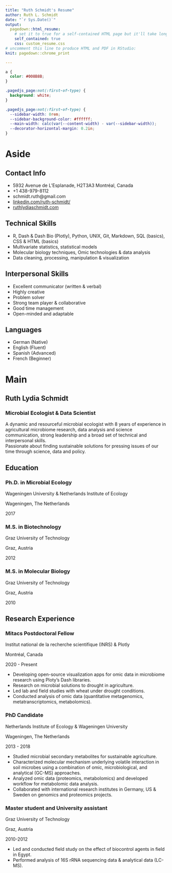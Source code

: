 ```yaml
---
title: "Ruth Schmidt's Resume"
author: Ruth L. Schmidt
date: "`r Sys.Date()`"
output:
  pagedown::html_resume:
    # set it to true for a self-contained HTML page but it'll take longer to render
    self_contained: true
    css: custom_resume.css
# uncomment this line to produce HTML and PDF in RStudio:
knit: pagedown::chrome_print

---
```


```css
a {
  color: #008B8B;
}

.pagedjs_page:not(:first-of-type) {
  background: white;
}

.pagedjs_page:not(:first-of-type) {
  --sidebar-width: 0rem;
  --sidebar-background-color: #ffffff;
  --main-width: calc(var(--content-width) - var(--sidebar-width));
  --decorator-horizontal-margin: 0.2in;
}
```

Aside
================================================================================

Contact Info {#contact}
--------------------------------------------------------------------------------

- <i class="fa fa-home"></i> 5932 Avenue de L'Esplanade, H2T3A3 Montréal, Canada
- <i class="fa fa-phone"></i> +1 438-979-8112
- <i class="fa fa-envelope"></i> schmidt.ruth@gmail.com
- <i class="fa fa-linkedin"></i> [linkedin.com/ruth-schmidt/](https://www.linkedin.com/in/ruth-schmidt/)
- <i class="fa fa-globe"></i> [ruthlydiaschmidt.com](https://ruthlydiaschmidt.com/)


Technical Skills {#skills}
--------------------------------------------------------------------------------

- R, Dash & Dash Bio (Plotly), Python, UNIX, Git, Markdown, SQL (basics), CSS & HTML (basics)
- Multivariate statistics, statistical models
- Molecular biology techniques, Omic technologies & data analysis
- Data cleaning, processing, manipulation & visualization

Interpersonal Skills {#skills}
--------------------------------------------------------------------------------

- Excellent communicator (written & verbal)
- Highly creative
- Problem solver
- Strong team player & collaborative
- Good time management
- Open-minded and adaptable

Languages {#skills}
--------------------------------------------------------------------------------

- German (Native)
- English (Fluent)
- Spanish (Advanced)
- French (Beginner) 

Main
================================================================================

Ruth Lydia Schmidt {#title}
--------------------------------------------------------------------------------

### Microbial Ecologist & Data Scientist

A dynamic and resourceful microbial ecologist with 8 years of experience in <br> agricultural microbiome research, data analysis and science communication, strong leadership and a broad set of technical and interpersonal skills. <br> Passionate about finding sustainable solutions for pressing issues of our time through science, data and policy.</br>

Education {data-icon=graduation-cap data-concise=true}
--------------------------------------------------------------------------------

### Ph.D. in Microbial Ecology

Wageningen University & Netherlands Institute of Ecology

Wageningen, The Netherlands

2017 

### M.S. in Biotechnology 

Graz University of Technology

Graz, Austria

2012

### M.S. in Molecular Biology 

Graz University of Technology

Graz, Austria

2010

Research Experience {data-icon=flask}
--------------------------------------------------------------------------------

### Mitacs Postdoctoral Fellow

Institut national de la recherche scientifique (INRS) & Plotly 

Montréal, Canada

2020 - Present

- Developing open-source visualization apps for omic data in microbiome research using Ploty’s Dash libraries.
- Research on microbial solutions to drought in agriculture.
- Led lab and field studies with wheat under drought conditions.
- Conducted analysis of omic data (quantitative metagenomics, metatranscriptomics, metabolomics). 

### PhD Candidate 

Netherlands Institute of Ecology & Wageningen University

Wageningen, The Netherlands

2013 - 2018

- Studied microbial secondary metabolites for sustainable agriculture.
- Characterized molecular mechanism underlying volatile interaction in soil microbes using a combination of omic, microbiological, and analytical (GC-MS) approaches.
-	Analyzed omic data (proteomics, metabolomics) and developed workflow for metabolomic data analysis. 
-	Collaborated with international research institutes in Germany, US & Sweden on genomics and proteomics projects.

### Master student and University assistant  

Graz University of Technology

Graz, Austria

2010-2012

- Led and conducted field study on the effect of biocontrol agents in field in Egypt. 
- Performed analysis of 16S rRNA sequencing data & analytical data (LC-MS).
